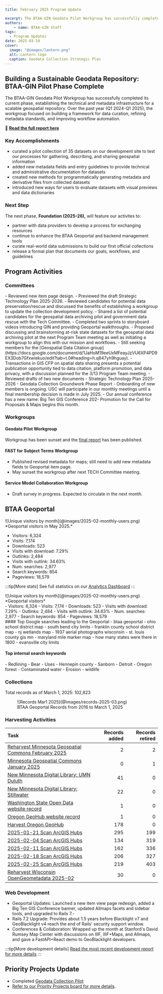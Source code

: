 ```yaml
---
title: February 2025 Program Update

excerpt: The BTAA-GIN Geodata Pilot Workgroup has successfully completed its current phase, establishing the technical and metadata infrastructure for a scalable geospatial repository. Over the past year (Q1 2024–Q1 2025), the workgroup focused on building a framework for data curation, refining metadata standards, and improving workflow automation.
authors:
    - name: BTAA-GIN Staff
tags:
  - Program Updates
date: 2025-03-10
cover:
  image: "@images/lantern.png"
  alt: Lantern logo
  caption: Geodata Collection Strategic Plan
---
```


<div class="monthly-highlight">

## Building a Sustainable Geodata Repository: BTAA-GIN Pilot Phase Complete

The BTAA-GIN Geodata Pilot Workgroup has successfully completed its current phase, establishing the technical and metadata infrastructure for a scalable geospatial repository. Over the past year (Q1 2024-Q1 2025), the workgroup focused on building a framework for data curation, refining metadata standards, and improving workflow automation.


📌 [**Read the full report here**](../../library/geodata-collection-goundwork-report/)

### Key Accomplishments

* curated a pilot collection of 35 datasets on our development site to test our processes for gathering, describing, and sharing geospatial information
* added new metadata fields and entry guidelines to provide technical and administrative documentation for datasets
* created new methods for programmatically generating metadata and derivative files from collected datasets
* introduced new ways for users to evaluate datasets with visual previews and data dictionaries

### Next Step

The next phase, **Foundation (2025-26),** will feature our activites to:

* partner with data providers to develop a process for exchanging resources
* continue to enhance the BTAA Geoportal and backend management tools
* curate real-world data submissions to build our first official collections
* release a formal plan that documents our goals, workflows, and guidelines

</div>

## Program Activities

### Committees

<CardGrid>
  <Card title="TECHnology">
    - Reviewed new item page design.
    - Previewed the draft Strategic Technology Plan 2025-2026.
    - Reviewed candidates for potential data preservation/rescue and discussed the benefits of establishing a workgroup to update the collection development policy.
  </Card>

  <Card title="Community Engagement">
    - Shared a list of potential candidates for the geospatial data archiving pilot and government data rescue with the Tech Committee.
    - Completed two sprints to storyboard videos introducing GIN and providing Geoportal walkthroughs.
  </Card>

  <Card title="Knowledge">
    - Proposed discussing and brainstorming at-risk state datasets for the geospatial data archiving pilot at the next Program Team meeting as well as initiating a workgroup to align this with our mission and workflows.
    - Still seeking members for the [Geospatial Data Citation group](https://docs.google.com/document/d/1JaHoM19eeUxMFeayJzVU6XP4PD9EX3Dob7Gfxwiekuo/edit?tab=t.0#heading=h.q847yh9hguay).
    - Transactions in GIS CFP on spatial data sharing presents a potential publication opportunity tied to data citation, platform promotion, and data privacy, with a discussion planned for the 3/13 Program Team meeting.
  </Card>

  <Card title="Coordination">
    - Reviewed drafts of two new documents
    - Strategic Technology Plan 2025-2026
    - Geodata Collection Groundwork Phase Report
    - Onboarding of new members is ongoing. USC will participate in our monthly meetings until a final membership decision is made in July 2025.
    - Our annual conference has a new name: Big Ten GIS Conference 202- Promotion for the Call for Proposals & Maps begins this month.
  </Card>
</CardGrid>

### Workgroups

<Card>

#### Geodata Pilot Workgroup

Workgroup has been sunset and the [final report](https://gin.btaa.org/library/geodata-collection-goundwork-report/) has been published.

#### FAST for Subject Terms Workgroup

* Published revised metadata for maps; still need to add new metadata fields to Geoportal item page.  
* May sunset the workgroup after next TECH Committee meeting.

#### Service Model Collaboration Workgroup

* Draft survey in progress. Expected to circulate in the next month.

</Card>



## BTAA Geoportal 

<TwoThirdsLayout>
<div slot="left">
![Unique visitors by month](@images/2025-02-monthly-users.png)
*Geoportal visitors in May 2025.*
</div>
<div slot="right">
<div class="compact-list">

* Visitors: 6,324  
* Visits: 7,174   
* Downloads: 523  
* Visits with download: 7.29% 
* Outlinks: 2,484  
* Visits with outlink: 34.63%  
* Num. searches: 2,977  
* Search keywords: 854  
* Pageviews: 18,579

</div>
</div>
</TwoThirdsLayout>



:::tip[More stats]
See full statistics on our [Analytics Dashboard](https://tableau.umn.edu/t/UL/views/BTAAGeoportalusageMatomo/Monthlycharts?%3Aembed=y&%3AisGuestRedirectFromVizportal=y)
:::

<TwoThirdsLayout>
<div slot="left">
![Unique visitors by month](@images/2025-02-monthly-users.png)
*Geoportal visitors*
</div>
<div slot="right">
<div class="compact-list">
- Visitors: 6,324
- Visits: 7,174
- Downloads: 523
- Visits with download: 7.29%
- Outlinks: 2,484
- Visits with outlink: 34.63%
- Num. searches: 2,977
- Search keywords: 854
- Pageviews: 18,579
</div>
</div>
</TwoThirdsLayout>
#### Top Google searches leading to the Geoportal
<ChipList class="not-content">
	- btaa geoportal  
	- ohio school district map  
	- south bend city limits  
	- franklin county school district map  
	- nj wetlands map  
	- 1937 aerial photographs wisconsin  
	- st. louis county gis mn  
	- maryland mile marker map  
	- how many states were there in 1800  
	- evansville city limits
</ChipList>

#### Top internal search keywords
<ChipList class="not-content">
	- Redlining  
	- Bear  
	- Uses  
	- Hennepin county  
	- Sanborn  
	- Detroit  
	- Oregon forest  
	- Contaminated water  
	- Erosion  
	- wildlife

</ChipList>


### Collections

<p class="records-total">Total records as of March 1, 2025: 102,823</p>

<figure markdown="span">
  ![Records Mar1 2025](@images/records-2025-03.png)
  <figcaption>BTAA Geoportal Records from 2016 to 
March 1, 2025</figcaption>
</figure>


### Harvesting Activities

| Task | Records added | Records retired |
| :---- | -----: | -----: |
| [Reharvest Minnesota Geospatial Commons February 2025](https://github.com/geobtaa/metadata/issues/789) | 2 | 2 |
| [Minnesota Geospatial Commons January 2025](https://github.com/geobtaa/metadata/issues/720) | 0 | 1 |
| [New Minnesota Digital Library: UMN Duluth](https://github.com/geobtaa/metadata/issues/792) | 41 | 0 |
| [New Minnesota Digital Library: Stillwater](https://github.com/geobtaa/metadata/issues/791) | 22 | 0 |
| [Washington State Open Data website record](https://github.com/geobtaa/metadata/issues/803) | 1 | 0 |
| [Oregon GeoHub website record](https://github.com/geobtaa/metadata/issues/804) | 1 | 0 |
| [Harvest Oregon GeoHub](https://github.com/geobtaa/metadata/issues/806) | 178 | 0 |
| [2025-01-21 Scan ArcGIS Hubs](https://github.com/geobtaa/metadata/issues/766) | 295 | 199 |
| [2025-02-04 Scan ArcGIS Hubs](https://github.com/geobtaa/metadata/issues/785) | 134 | 319 |
| [2025-02-11 Scan ArcGIS Hubs](https://github.com/geobtaa/metadata/issues/793) | 162 | 336 |
| [2025-02-18 Scan ArcGIS Hubs](https://github.com/geobtaa/metadata/issues/801) | 206 | 327 |
| [2025-02-25 Scan ArcGIS Hubs](https://github.com/geobtaa/metadata/issues/811) | 219 | 403 |
| [Reharvest Wisconsin OpenGeometadata 2025-02](https://github.com/geobtaa/metadata/issues/788) | 30 | 0 |

### Web Development

* Geoportal Updates: Launched a new item view page redesign, added a Big Ten GIS Conference banner, updated Allmaps facets and sidebar tools, and upgraded to Rails 7.-  
* Rails 7.2 Upgrade: Provides about 1.5 years before Blacklight v7 and GeoBlacklight v4 reach the end of Rails' security support window.  
* Conferences & Collaboration: Wrapped up the month at Stanford's David Rumsey Map Center with discussions on IIIF, IIIF+Maps, and Allmaps, and gave a FastAPI+React demo to GeoBlacklight developers.

:::tip[More development details]
[Read the most recent development report for more details](https://docs.google.com/document/d/19sSRPXlRzI-dF-fMAbF44S1NBFgVYX23F-gS6-Ikuqc/edit?usp=sharing)
:::


## Priority Projects Update

* Completed [Geodata Collection Pilot](https://github.com/geobtaa/.github/issues/71)   
* [Refer to our Priority Projects board for more details](https://github.com/orgs/geobtaa/projects/22/views/6).



